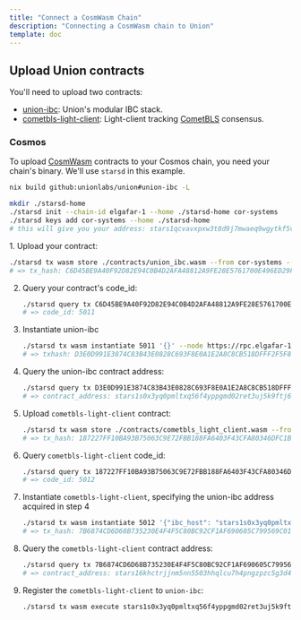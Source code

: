 ```yaml
---
title: "Connect a CosmWasm Chain"
description: "Connecting a CosmWasm chain to Union"
template: doc
---
```



## Upload Union contracts

You'll need to upload two contracts:

- [union-ibc](https://github.com/unionlabs/union/tree/main/cosmwasm/union-ibc/core): Union's modular IBC stack.
- [cometbls-light-client](https://github.com/unionlabs/union/tree/main/cosmwasm/union-ibc/light-clients/cometbls): Light-client tracking [CometBLS](/architecture/cometbls) consensus.


### Cosmos

To upload [CosmWasm](https://cosmwasm.com/) contracts to your Cosmos chain, you need your chain's binary. We'll use `starsd` in this example. 

```bash
nix build github:unionlabs/union#union-ibc -L
```

```bash
mkdir ./starsd-home
./starsd init --chain-id elgafar-1 --home ./starsd-home cor-systems
./starsd keys add cor-systems --home ./starsd-home
# this will give you your address: stars1qcvavxpxw3t8d9j7mwaeq9wgytkf5vwputv5x4
```


<Steps>
1. Upload your contract:

   ```bash
   ./starsd tx wasm store ./contracts/union_ibc.wasm --from cor-systems --home ./starsd-home --gas auto --gas-adjustment 1.4 --gas-prices 1ustars --node https://rpc.elgafar-1.stargaze.chain.kitchen --chain-id elgafar-1 -y
   # => tx_hash: C6D45BE9A40F92D82E94C0B4D2AFA48812A9FE28E5761700E496ED29F8D53977
   ```
2. Query your contract's code_id:
   ```bash
   ./starsd query tx C6D45BE9A40F92D82E94C0B4D2AFA48812A9FE28E5761700E496ED29F8D53977 --node https://rpc.elgafar-1.stargaze.chain.kitchen
   # => code_id: 5011
   ```
3. Instantiate union-ibc
   ```bash
   ./starsd tx wasm instantiate 5011 '{}' --node https://rpc.elgafar-1.stargaze.chain.kitchen --home ./starsd-home --from cor-systems --gas auto --gas-adjustment 1.4 --gas-prices 1ustars --label union-ibc-1 --admin stars1qcvavxpxw3t8d9j7mwaeq9wgytkf5vwputv5x4 --chain-id elgafar-1 -y
   # => txhash: D3E0D991E3874C83B43E0828C693F8E0A1E2A8C8CB518DFFF2F5F87FB6E1A7BC
   ```
4. Query the union-ibc contract address:

   ```bash
   ./starsd query tx D3E0D991E3874C83B43E0828C693F8E0A1E2A8C8CB518DFFF2F5F87FB6E1A7BC --node https://rpc.elgafar-1.stargaze.chain.kitchen
   # => contract_address: stars1s0x3yq0pmltxq56f4yppgmd02ret3uj5k9ftj6ug9c7lc379sw7qv396zm
   ```
5. Upload `cometbls-light-client` contract:
   ```bash
   ./starsd tx wasm store ./contracts/cometbls_light_client.wasm --from cor-systems --home ./starsd-home --gas auto --gas-adjustment 1.4 --gas-prices 1ustars --node https://rpc.elgafar-1.stargaze.chain.kitchen --chain-id elgafar-1 -y
   # => tx_hash: 187227FF10BA93B75063C9E72FBB188FA6403F43CFA80346DFC1B2F268C7C022
   ```
6. Query `cometbls-light-client` code_id:
   ```bash
   ./starsd query tx 187227FF10BA93B75063C9E72FBB188FA6403F43CFA80346DFC1B2F268C7C022 --node https://rpc.elgafar-1.stargaze.chain.kitchen
   # => code_id: 5012
   ```
7. Instantiate `cometbls-light-client`, specifying the union-ibc address acquired in step 4
   ```bash
   ./starsd tx wasm instantiate 5012 '{"ibc_host": "stars1s0x3yq0pmltxq56f4yppgmd02ret3uj5k9ftj6ug9c7lc379sw7qv396zm"}' --node https://rpc.elgafar-1.stargaze.chain.kitchen --home ./starsd-home --from cor-systems --gas auto --gas-adjustment 1.4 --gas-prices 1ustars --label union-ibc-1 --admin stars1qcvavxpxw3t8d9j7mwaeq9wgytkf5vwputv5x4 --chain-id elgafar-1 -y
   # => tx_hash: 7B6874CD6D68B735230E4F4F5C80BC92CF1AF690605C799569C01CCB7C403019
   ```
8. Query the `cometbls-light-client` contract address:
   ```bash
   ./starsd query tx 7B6874CD6D68B735230E4F4F5C80BC92CF1AF690605C799569C01CCB7C403019 --node https://rpc.elgafar-1.stargaze.chain.kitchen
   # => contract_address: stars16khctrjjnm5nn5503hhqlcu7h4pngzpzc5g3d4ej25pz47eqsnjqdctmt7
9. Register the `cometbls-light-client` to `union-ibc`:
   ```bash
   ./starsd tx wasm execute stars1s0x3yq0pmltxq56f4yppgmd02ret3uj5k9ftj6ug9c7lc379sw7qv396zm '{"register_client":{"client_type":"cometbls","client_address":"stars16khctrjjnm5nn5503hhqlcu7h4pngzpzc5g3d4ej25pz47eqsnjqdctmt7"}}' --home ./starsd-home --node https://rpc.elgafar-1.stargaze.chain.kitchen --chain-id elgafar-1 --from cor-systems --gas auto  --gas-adjustment 1.4 --gas-prices 1ustars -y
   ```
</Steps>


